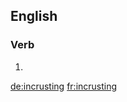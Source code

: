 ==English==

===Verb===
{{head|en|present participle}}

# {{present participle of|incrust|lang=en}}

[[de:incrusting]]
[[fr:incrusting]]